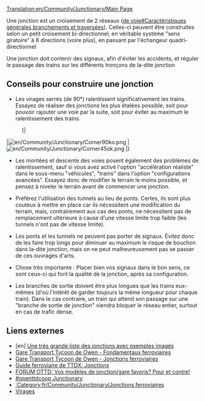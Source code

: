 [[Translation:en/Community/Junctionary/Main Page]]
{{fr/Compléter}}
{{fr/Community/Junctionary/Menu de Croisements}}{{fr/Table des matières}}

Une jonction est un croisement de 2 réseaux ([https://www.wikipedia.org/wiki/fr:Appareil de voie#Caractéristiques générales branchements et traversées]). Celles-ci peuvent être construites selon un petit croisement bi-directionnel, en véritable système "sens giratoire" à 8 directions (voire plus), en passant par l'échangeur quadri-directionnel

Une jonction doit contenir des signaux, afin d'éviter les accidents, et réguler le passage des trains sur les différents tronçons de la-dite jonction  

==Conseils pour construire une jonction==

* Les virages serrés (de 90&deg;) ralentissent significativement les trains. Essayez de réaliser des jonctions les plus étalées possible, soit pour pouvoir rajouter une voie par la suite, soit pour éviter au maximum le ralentissement des trains.
:{|
|[[File:en/Community/Junctionary/Corner90ko.png]]
|[[File:en/Community/Junctionary/Corner45ok.png]]
|}
* Les montées et descente des voies posent également des problèmes de ralentissement, sauf si vous avez activé l'option "accélération réaliste" dans le sous-menu "véhicules", "trains" dans l'option "configurations avancées". Essayez donc de modifier le terrain le moins possible, et pensez à niveler le terrain avant de commencer une jonction.

* Préférez l'utilisation des tunnels au lieu de ponts. Certes, ils sont plus couteux à mettre en place car ils nécessitent une modification du terrain, mais, contrairement aux cas des ponts, ne nécessitent pas de remplacement ultérieure à cause d'une vitesse limite trop faible (les tunnels n'ont pas de vitesse limite).

* Les ponts et les tunnels ne peuvent pas porter de signaux. Évitez donc de les faire trop longs pour diminuer au maximum le risque de bouchon dans la-dite jonction, mais on ne peut malheureusement pas se passer de ces ouvrages d'arts.

* Chose très importante : Placer bien vos signaux dans le bon sens, ce sont ceux-ci qui font la qualité de la jonction, après sa configuration.

* Les branches de sortie doivent être plus longues que les trains eux-mêmes (d'où l'intérêt de garder toujours la même longueur pour chaque train). Dans le cas contraire, un train qui attend son passage sur une "branche de sortie de jonction" viendra bloquer le réseau entier, surtout en cas de trafic dense.

==Liens externes==
* [en] [http://wiki.openttd.org/Junction_Criteria Une très grande liste des jonctions avec exemples imagés]
* [http://www.transporttycoon.net/rail Gare Transport Tycoon de Owen - Fondamentaux ferroviaires]
* [http://www.transporttycoon.net/junctions Gare Transport Tycoon de Owen - Jonctions ferroviaires]
* [http://uwe.s2000.ws/ttdx/network.html Guide ferroviaire de TTDX: Jonctions]
* [http://www.tt-forums.net/viewtopic.php?p=251709#251709 FORUM OTTD: Vos modèles de jonction/gare favoris? Pour et contre!]
* [http://wiki.openttdcoop.org/Junctionary #openttdcoop Junctionary]
* [[:Category:fr/Community/Junctionary/Jonctions ferroviaires]]
* [[fr/Community/Virage|Virages]]